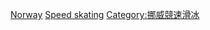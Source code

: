 [[Category:各國主辦的國際競速滑冰賽事|Norway]]
[[Category:挪威主辦的國際體育賽事|Speed skating]]
[[Category:挪威競速滑冰|Category:挪威競速滑冰]]